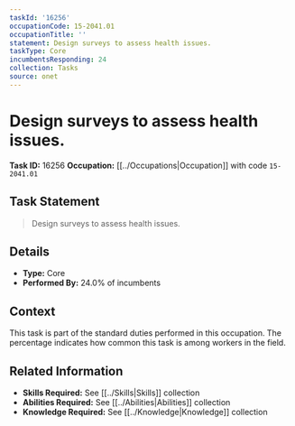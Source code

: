```yaml
---
taskId: '16256'
occupationCode: 15-2041.01
occupationTitle: ''
statement: Design surveys to assess health issues.
taskType: Core
incumbentsResponding: 24
collection: Tasks
source: onet
---
```

# Design surveys to assess health issues.

**Task ID:** 16256
**Occupation:** [[../Occupations|Occupation]] with code `15-2041.01`

## Task Statement

> Design surveys to assess health issues.

## Details

- **Type:** Core
- **Performed By:** 24.0% of incumbents

## Context

This task is part of the standard duties performed in this occupation. The percentage indicates how common this task is among workers in the field.

## Related Information

- **Skills Required:** See [[../Skills|Skills]] collection
- **Abilities Required:** See [[../Abilities|Abilities]] collection
- **Knowledge Required:** See [[../Knowledge|Knowledge]] collection
